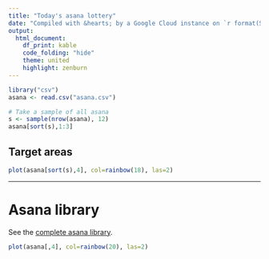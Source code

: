 ```yaml
---
title: "Today's asana lottery"
date: "Compiled with &hearts; by a Google Cloud instance on `r format(Sys.time())`"
output:
  html_document:
    df_print: kable
    code_folding: "hide"
    theme: united
    highlight: zenburn
---
```


```r
library("csv")
asana <- read.csv("asana.csv")

# Take a sample of all asana
s <- sample(nrow(asana), 12)
asana[sort(s),1:3]
```

## Target areas
```r
plot(asana[sort(s),4], col=rainbow(18), las=2)
```

---

# Asana library
See the [complete asana library](https://github.com/deanturpin/yogr/blob/master/asana.csv).

```r
plot(asana[,4], col=rainbow(20), las=2)
```
